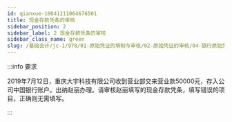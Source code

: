 ```yaml
---
id: qianxue-10041211064676501
title: 现金存款凭条的审核
sidebar_position: 2
sidebar_label: 2 现金存款凭条的审核
sidebar_class_name: green
slug: /基础会计/jc-1/978/01-原始凭证的填制与审核/02-原始凭证的审核/04-银行原始凭证审核实训/qianxue-1004120947178548806/qianxue-10041211064676501/现金存款凭条的审核
---
```


:::info 要求

2019年7月12日，重庆大宇科技有限公司收到营业部交来营业款50000元，存入公司中国银行账户。出纳赵丽办理。请审核赵丽填写的现金存款凭条，填写错误的项目，正确则无需填写。

:::
